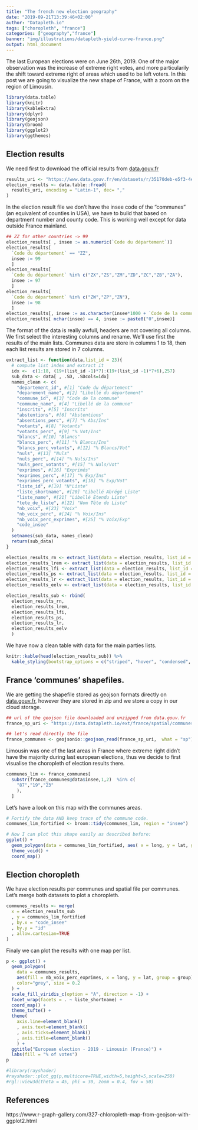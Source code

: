 ```yaml
---
title: "The french new election geography"
date: "2019-09-21T13:39:46+02:00"
author: "Datapleth.io"
tags: ["choropleth", "france"]
categories: ["geography","france"]
banner: "img/illustrations/datapleth-yield-curve-france.png"
output: html_document
---
```


The last European elections were on June 26th, 2019. One of the major
observation was the increase of extreme right votes, and more particularily
the shift toward extreme right of areas which used to be left voters. In this 
post we are going to visualize the new shape of France, with a zoom on the region
of Limousin.



```r
library(data.table)
library(knitr)
library(kableExtra)
library(dplyr)
library(geojson)
library(broom)
library(ggplot2)
library(ggthemes)
```

## Election results

We need first to download the official results from
[data.gouv.fr](https://www.data.gouv.fr/en/datasets/resultats-des-elections-europeennes-2019/)

```r
results_uri <- "https://www.data.gouv.fr/en/datasets/r/35170deb-e5f3-4e79-889f-5b9a3f547742"
election_results <- data.table::fread(
  results_uri, encoding = "Latin-1", dec= ","
)
```

In the election result file we don't have the insee code of the "communes" (an
equivalent of counties in USA), we have to build that based on department number
and county code. This is working well except for data outside France mainland.

```r
## ZZ for other countries -> 99
election_results[ , insee := as.numeric(`Code du département`)]
election_results[ 
  `Code du département` == "ZZ",
  insee := 99
  ]
election_results[ 
  `Code du département` %in% c("ZX","ZS","ZM","ZD","ZC","ZB","ZA"),
  insee := 97
  ]
election_results[ 
  `Code du département` %in% c("ZW","ZP","ZN"),
  insee := 98
  ]
election_results[, insee := as.character(insee*1000 + `Code de la commune`)]
election_results[ nchar(insee) == 4, insee := paste0("0",insee)]
```


The format of the data is really awfull, headers are not covering all columns.
We first select the interesting columns and rename. We'll use first the results
of the main lists. Communes data are store in columns 1 to 18, then each
list results are stored in 7 columns.

```r
extract_list <- function(data,list_id = 23){
  # compute list index and extract it
  idx <-  c(1:18, (19+(list_id -1)*7):(19+(list_id -1)*7+6),257)
  sub_data <- data[ , .SD, .SDcols=idx]
  names_clean <- c(
    "departement_id", #[1] "Code du département"   
    "deparement_name", #[2] "Libellé du département"
    "commune_id", #[3] "Code de la commune"    
    "commune_name", #[4] "Libellé de la commune" 
    "inscrits", #[5] "Inscrits"              
    "abstentions", #[6] "Abstentions"           
    "absentions_perc", #[7] "% Abs/Ins"             
    "votants", #[8] "Votants"               
    "votants_perc", #[9] "% Vot/Ins"             
    "blancs", #[10] "Blancs"                
    "blancs_perc", #[11] "% Blancs/Ins"          
    "blancs_perc_votants", #[12] "% Blancs/Vot"          
    "nuls", #[13] "Nuls"                  
    "nuls_perc", #[14] "% Nuls/Ins"            
    "nuls_perc_votants", #[15] "% Nuls/Vot"            
    "exprimes", #[16] "Exprimés"              
    "exprimes_perc", #[17] "% Exp/Ins"             
    "exprimes_perc_votants", #[18] "% Exp/Vot"             
    "liste_id", #[19] "N°Liste"               
    "liste_shortname", #[20] "Libellé Abrégé Liste"  
    "liste_name", #[21] "Libellé Etendu Liste"  
    "tete_de_liste", #[22] "Nom Tête de Liste"     
    "nb_voix", #[23] "Voix"                  
    "nb_voix_perc", #[24] "% Voix/Ins"            
    "nb_voix_perc_exprimes", #[25] "% Voix/Exp" 
    "code_insee"
  )
  setnames(sub_data, names_clean)
  return(sub_data)
}

election_results_rn <- extract_list(data = election_results, list_id = 23)
election_results_lrem <- extract_list(data = election_results, list_id = 5)
election_results_lfi <- extract_list(data = election_results, list_id = 1)
election_results_ps <- extract_list(data = election_results, list_id = 12)
election_results_lr <- extract_list(data = election_results, list_id = 29)
election_results_eelv <- extract_list(data = election_results, list_id = 30)

election_results_sub <- rbind(
  election_results_rn,
  election_results_lrem,
  election_results_lfi,
  election_results_ps,
  election_results_lr,
  election_results_eelv
  )
```


We have now a clean table with data for the main parties lists.

```r
knitr::kable(head(election_results_sub)) %>%
  kable_styling(bootstrap_options = c("striped", "hover", "condensed", "responsive")) %>% scroll_box(width = "100%")
```


## France 'communes' shapefiles.

We are getting the shapefile stored as geojson formats directly on 
[data.gouv.fr](https://www.data.gouv.fr/en/datasets/decoupage-administratif-communal-francais-issu-d-openstreetmap/#_), however they are stored in zip and we store a copy
in our cloud storage.



```r
## url of the geojson file downloaded and unzipped from data.gouv.fr
france_sp_uri <- "https://data.datapleth.io/ext/france/spatial/communes-simple/communes-20190101.json"

## let's read directly the file
france_communes <- geojsonio::geojson_read(france_sp_uri,  what = "sp")
```

Limousin was one of the last areas in France where extreme right didn't have
the majority during last european elections, thus we decide to first visualise
the choropleth of election results there.

```r
communes_lim <- france_communes[ 
  substr(france_communes@data$insee,1,2)  %in% c(
    "87","19","23"
    ), 
  ]
```

Let's have a look on this map with the communes areas.

```r
# Fortify the data AND keep trace of the commune code.
communes_lim_fortified <- broom::tidy(communes_lim, region = "insee")

# Now I can plot this shape easily as described before:
ggplot() +
  geom_polygon(data = communes_lim_fortified, aes( x = long, y = lat, group = group), fill="white", color="grey") +
  theme_void() +
  coord_map()
```



## Election choropleth

We have election results per communes and spatial file per communes. Let's merge
both datasets to plot a choropleth.

```r
communes_results <- merge(
  x = election_results_sub
  , y = communes_lim_fortified
  , by.x = "code_insee"
  , by.y = "id"
  , allow.cartesian=TRUE
)
```

Finaly we can plot the results with one map per list.



```r
p <- ggplot() +
  geom_polygon(
    data = communes_results, 
    aes(fill = nb_voix_perc_exprimes, x = long, y = lat, group = group),
    color="grey", size = 0.2
  ) +
  scale_fill_viridis_c(option = "A", direction = -1) +
  facet_wrap(facets = . ~ liste_shortname) +
  coord_map() +
  theme_tufte() +
  theme(
    axis.line=element_blank()
    , axis.text=element_blank()
    , axis.ticks=element_blank()
    , axis.title=element_blank()
    ) +
  ggtitle("European election - 2019 - Limousin (France)") +
  labs(fill = "% of votes")
p
```


```r
#library(rayshader)
#rayshader::plot_gg(p,multicore=TRUE,width=5,height=5,scale=250)
#rgl::view3d(theta = 45, phi = 30, zoom = 0.4, fov = 50)
```



## References

https://www.r-graph-gallery.com/327-chloropleth-map-from-geojson-with-ggplot2.html